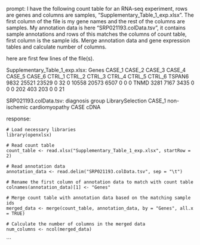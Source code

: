 prompt:
I have the following count table for an RNA-seq experiment, rows are genes and columns are samples, "Supplementary_Table_1_exp.xlsx". The first column of the file is my gene names and the rest of the columns are samples. My annotation data is here  "SRP021193.colData.tsv", it contains sample annotations and rows of this matches the columns of count table, first column is the sample ids. Merge annotation data and gene expression tables and calculate number of columns.

here are first few lines of the file(s).

Supplementary_Table_1_exp.xlsx:
Genes	CASE_1	CASE_2	CASE_3	CASE_4	CASE_5	CASE_6	CTRL_1	CTRL_2	CTRL_3	CTRL_4	CTRL_5	CTRL_6
TSPAN6	9832	25521	23529	0	32	0	10558	20573	6507	0	0	 0
TNMD	3281	 7167	 3435	0	 0	0	  202	  403	 203	0	0	21


SRP021193.colData.tsv:
	diagnosis	group	LibrarySelection
CASE_1	non-ischemic cardiomyopathy	CASE	cDNA


response:
```
# Load necessary libraries
library(openxlsx)

# Read count table
count_table <- read.xlsx("Supplementary_Table_1_exp.xlsx", startRow = 2)

# Read annotation data
annotation_data <- read.delim("SRP021193.colData.tsv", sep = "\t")

# Rename the first column of annotation data to match with count table
colnames(annotation_data)[1] <- "Genes"

# Merge count table with annotation data based on the matching sample ids
merged_data <- merge(count_table, annotation_data, by = "Genes", all.x = TRUE)

# Calculate the number of columns in the merged data
num_columns <- ncol(merged_data)
```
```
